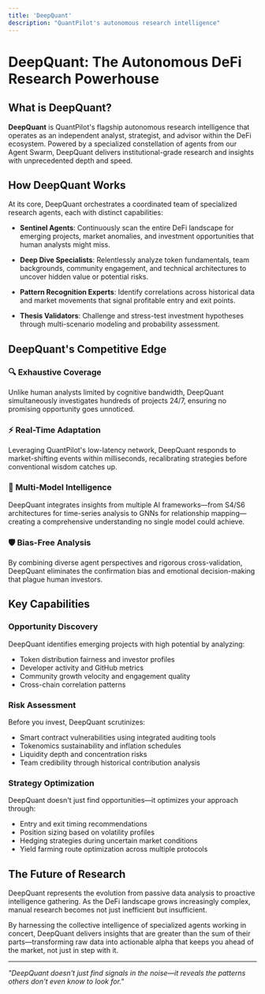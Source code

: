 ---
title: 'DeepQuant'
description: "QuantPilot's autonomous research intelligence"
---

# DeepQuant: The Autonomous DeFi Research Powerhouse

## What is DeepQuant?

**DeepQuant** is QuantPilot's flagship autonomous research intelligence that operates as an independent analyst, strategist, and advisor within the DeFi ecosystem. Powered by a specialized constellation of agents from our Agent Swarm, DeepQuant delivers institutional-grade research and insights with unprecedented depth and speed.

## How DeepQuant Works

At its core, DeepQuant orchestrates a coordinated team of specialized research agents, each with distinct capabilities:

- **Sentinel Agents**: Continuously scan the entire DeFi landscape for emerging projects, market anomalies, and investment opportunities that human analysts might miss.
  
- **Deep Dive Specialists**: Relentlessly analyze token fundamentals, team backgrounds, community engagement, and technical architectures to uncover hidden value or potential risks.
  
- **Pattern Recognition Experts**: Identify correlations across historical data and market movements that signal profitable entry and exit points.
  
- **Thesis Validators**: Challenge and stress-test investment hypotheses through multi-scenario modeling and probability assessment.

## DeepQuant's Competitive Edge

### 🔍 Exhaustive Coverage
Unlike human analysts limited by cognitive bandwidth, DeepQuant simultaneously investigates hundreds of projects 24/7, ensuring no promising opportunity goes unnoticed.

### ⚡ Real-Time Adaptation
Leveraging QuantPilot's low-latency network, DeepQuant responds to market-shifting events within milliseconds, recalibrating strategies before conventional wisdom catches up.

### 🧠 Multi-Model Intelligence
DeepQuant integrates insights from multiple AI frameworks—from S4/S6 architectures for time-series analysis to GNNs for relationship mapping—creating a comprehensive understanding no single model could achieve.

### 🛡️ Bias-Free Analysis
By combining diverse agent perspectives and rigorous cross-validation, DeepQuant eliminates the confirmation bias and emotional decision-making that plague human investors.

## Key Capabilities

### Opportunity Discovery
DeepQuant identifies emerging projects with high potential by analyzing:

- Token distribution fairness and investor profiles
- Developer activity and GitHub metrics
- Community growth velocity and engagement quality
- Cross-chain correlation patterns

### Risk Assessment
Before you invest, DeepQuant scrutinizes:

- Smart contract vulnerabilities using integrated auditing tools
- Tokenomics sustainability and inflation schedules
- Liquidity depth and concentration risks
- Team credibility through historical contribution analysis

### Strategy Optimization
DeepQuant doesn't just find opportunities—it optimizes your approach through:

- Entry and exit timing recommendations
- Position sizing based on volatility profiles
- Hedging strategies during uncertain market conditions
- Yield farming route optimization across multiple protocols

## The Future of Research

DeepQuant represents the evolution from passive data analysis to proactive intelligence gathering. As the DeFi landscape grows increasingly complex, manual research becomes not just inefficient but insufficient. 

By harnessing the collective intelligence of specialized agents working in concert, DeepQuant delivers insights that are greater than the sum of their parts—transforming raw data into actionable alpha that keeps you ahead of the market, not just in step with it.

---

*"DeepQuant doesn't just find signals in the noise—it reveals the patterns others don't even know to look for."*